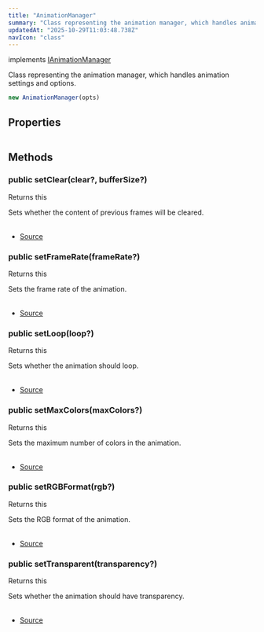 ```yaml
---
title: "AnimationManager"
summary: "Class representing the animation manager, which handles animation settings and options."
updatedAt: "2025-10-29T11:03:48.738Z"
navIcon: "class"
---
```



implements [IAnimationManager](/LazyCanvas/interfaces/IAnimationManager)

Class representing the animation manager, which handles animation settings and options.



```typescript
new AnimationManager(opts)
```
<Table data={{ headers: [{"content":"Parameter","key":"parameter","sortable":true},{"content":"Type","key":"type","sortable":true},{"content":"Optional","key":"optional","sortable":true},{"content":"Description","key":"description"}], rows: [["opts","\\{\n  debug: boolean,\n  settings: \\{\n  options: IAnimationOptions\n}\n}","Yes","Optional settings for the animation manager."]] }} />


## Properties
<Table data={{ headers: [{"content":"Name","key":"name","sortable":true},{"content":"Access Modifier","key":"access","sortable":true},{"content":"Type","key":"type","sortable":true},{"content":"Description","key":"desc"}], rows: [["debug","public ","[any](https://developer.mozilla.org/en-US/docs/Web/JavaScript/Reference/Global_Objects/Object)","Whether debugging is enabled."],["options","public ","[any](https://developer.mozilla.org/en-US/docs/Web/JavaScript/Reference/Global_Objects/Object)","The options for the animation manager."]] }} />

## Methods

### public setClear(clear?, bufferSize?)
Returns this

Sets whether the content of previous frames will be cleared.



<Table data={{ headers: [{"content":"Parameter","key":"parameter","sortable":true},{"content":"Type","key":"type","sortable":true},{"content":"Optional","key":"optional","sortable":true},{"content":"Description","key":"description"}], rows: [["clear","[boolean](https://developer.mozilla.org/en-US/docs/Web/JavaScript/Reference/Global_Objects/Boolean)","Yes","Whether to clear the content of previous frames (default is true)."],["bufferSize","[number](https://developer.mozilla.org/en-US/docs/Web/JavaScript/Reference/Global_Objects/Number)","Yes","The size of the frame buffer (default is 0)."]] }} />



- [Source](https://github.com/NMMTY/LazyCanvas/blob/e5b83021346e886d435469de8abb93654e0fb45d/packages/lazycanvas/src/structures/managers/AnimationManager.ts#L162)

### public setFrameRate(frameRate?)
Returns this

Sets the frame rate of the animation.



<Table data={{ headers: [{"content":"Parameter","key":"parameter","sortable":true},{"content":"Type","key":"type","sortable":true},{"content":"Optional","key":"optional","sortable":true},{"content":"Description","key":"description"}], rows: [["frameRate","[number](https://developer.mozilla.org/en-US/docs/Web/JavaScript/Reference/Global_Objects/Number)","Yes","The frame rate of the animation (default is 30)."]] }} />



- [Source](https://github.com/NMMTY/LazyCanvas/blob/e5b83021346e886d435469de8abb93654e0fb45d/packages/lazycanvas/src/structures/managers/AnimationManager.ts#L111)

### public setLoop(loop?)
Returns this

Sets whether the animation should loop.



<Table data={{ headers: [{"content":"Parameter","key":"parameter","sortable":true},{"content":"Type","key":"type","sortable":true},{"content":"Optional","key":"optional","sortable":true},{"content":"Description","key":"description"}], rows: [["loop","[boolean](https://developer.mozilla.org/en-US/docs/Web/JavaScript/Reference/Global_Objects/Boolean)","Yes","Whether the animation should loop (default is true)."]] }} />



- [Source](https://github.com/NMMTY/LazyCanvas/blob/e5b83021346e886d435469de8abb93654e0fb45d/packages/lazycanvas/src/structures/managers/AnimationManager.ts#L121)

### public setMaxColors(maxColors?)
Returns this

Sets the maximum number of colors in the animation.



<Table data={{ headers: [{"content":"Parameter","key":"parameter","sortable":true},{"content":"Type","key":"type","sortable":true},{"content":"Optional","key":"optional","sortable":true},{"content":"Description","key":"description"}], rows: [["maxColors","[number](https://developer.mozilla.org/en-US/docs/Web/JavaScript/Reference/Global_Objects/Number)","Yes","The maximum number of colors (default is 256)."]] }} />



- [Source](https://github.com/NMMTY/LazyCanvas/blob/e5b83021346e886d435469de8abb93654e0fb45d/packages/lazycanvas/src/structures/managers/AnimationManager.ts#L151)

### public setRGBFormat(rgb?)
Returns this

Sets the RGB format of the animation.



<Table data={{ headers: [{"content":"Parameter","key":"parameter","sortable":true},{"content":"Type","key":"type","sortable":true},{"content":"Optional","key":"optional","sortable":true},{"content":"Description","key":"description"}], rows: [["rgb","[AnyColorSpace](/LazyCanvas/types/AnyColorSpace)","Yes","The RGB format of the animation (default is RGB565)."]] }} />



- [Source](https://github.com/NMMTY/LazyCanvas/blob/e5b83021346e886d435469de8abb93654e0fb45d/packages/lazycanvas/src/structures/managers/AnimationManager.ts#L141)

### public setTransparent(transparency?)
Returns this

Sets whether the animation should have transparency.



<Table data={{ headers: [{"content":"Parameter","key":"parameter","sortable":true},{"content":"Type","key":"type","sortable":true},{"content":"Optional","key":"optional","sortable":true},{"content":"Description","key":"description"}], rows: [["transparency","[boolean](https://developer.mozilla.org/en-US/docs/Web/JavaScript/Reference/Global_Objects/Boolean)","Yes","Whether the animation should have transparency (default is true)."]] }} />



- [Source](https://github.com/NMMTY/LazyCanvas/blob/e5b83021346e886d435469de8abb93654e0fb45d/packages/lazycanvas/src/structures/managers/AnimationManager.ts#L131)